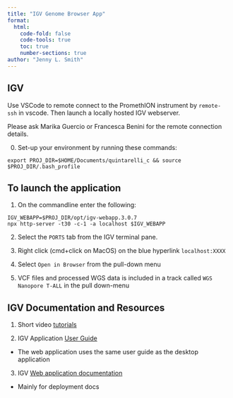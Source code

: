 ```yaml
---
title: "IGV Genome Browser App"
format: 
  html:
    code-fold: false
    code-tools: true
    toc: true
    number-sections: true
author: "Jenny L. Smith"
---
```



## IGV 

Use VSCode to remote connect to the PromethION instrument by `remote-ssh` in vscode. Then launch a locally hosted IGV webserver.

Please ask Marika Guercio or Francesca Benini for the remote connection details. 

::: {.callout-important}

0. Set-up your environment by running these commands:


`export PROJ_DIR=$HOME/Documents/quintarelli_c && source $PROJ_DIR/.bash_profile`

:::

## To launch the application

1. On the commandline enter the following:

```
IGV_WEBAPP=$PROJ_DIR/opt/igv-webapp.3.0.7
npx http-server -t30 -c-1 -a localhost $IGV_WEBAPP
```

2. Select the `PORTS` tab from the IGV terminal pane.

3. Right click (cmd+click on MacOS) on the blue hyperlink `localhost:XXXX`

4. Select `Open in Browser` from the pull-down menu

5. VCF files and processed WGS data is included in a track called `WGS Nanopore T-ALL` in the pull down-menu


## IGV Documentation and Resources 

1. Short video [tutorials](https://www.youtube.com/@IGVtutorials)

2. IGV Application [User Guide](https://igv.org/doc/desktop/#UserGuide/loading_data/)
  - The web application uses the same user guide as the desktop application

3. IGV [Web application documentation](https://igv.org/doc/webapp/)
  - Mainly for deployment docs